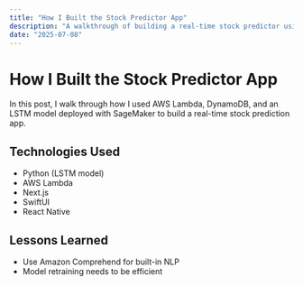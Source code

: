```yaml
---
title: "How I Built the Stock Predictor App"
description: "A walkthrough of building a real-time stock predictor using AWS Lambda and SageMaker."
date: "2025-07-08"
---
```


# How I Built the Stock Predictor App

In this post, I walk through how I used AWS Lambda, DynamoDB, and an LSTM model deployed with SageMaker to build a real-time stock prediction app.

## Technologies Used

- Python (LSTM model)
- AWS Lambda
- Next.js
- SwiftUI
- React Native

## Lessons Learned

- Use Amazon Comprehend for built-in NLP
- Model retraining needs to be efficient